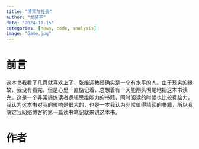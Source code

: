 ```yaml
---
title: "博弈与社会"
author: "龙骑羊"
date: "2024-11-15"
categories: [news, code, analysis]
image: "Game.jpg"
---
```


# 前言
这本书我看了几页就喜欢上了，张维迎教授确实是一个有水平的人。由于现实的缘故，我没有看完，但是心里一直惦记着，总想着有一天能彻头彻尾地把这本书读完。这是一个非常锻炼读者逻辑思维能力的书籍，同时阅读的时候也比较费脑力，我认为这本书对我的影响是很大的，也是一本我认为非常值得精读的书籍，所以我决定我网络博客的第一篇读书笔记就来讲这本书。

# 作者
